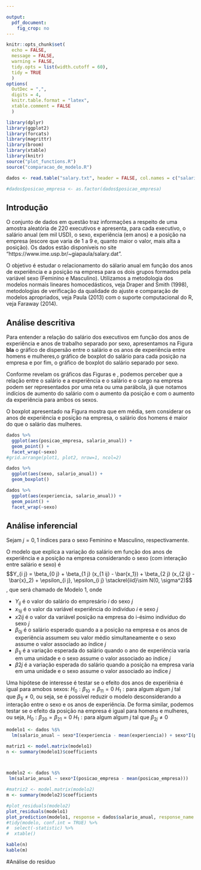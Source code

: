```yaml
--- 

output: 
  pdf_document:
    fig_crop: no
---
```


```r
knitr::opts_chunk$set(
  echo = FALSE, 
  message = FALSE,
  warning = FALSE,
  tidy.opts = list(width.cutoff = 60),
  tidy = TRUE
  )
options(
  OutDec = ",", 
  digits = 4, 
  knitr.table.format = "latex", 
  xtable.comment = FALSE
  )
```

```r
library(dplyr)
library(ggplot2)
library(forcats)
library(magrittr)
library(broom)
library(xtable)
library(knitr)
source("plot_functions.R")
source("comparacao_de_modelo.R")
```

```r
dados <- read.table("salary.txt", header = FALSE, col.names = c("salario_anual", "sexo", "posicao_empresa", "experiencia"))

#dados$posicao_empresa <- as.factor(dados$posicao_empresa)
```

## Introdução

O conjunto de dados em questão traz informações a respeito de uma amostra aleatória de 220 executivos e apresenta, para cada executivo, o salário anual (em mil USD), o sexo, experiência (em anos) e a posição na empresa (escore que varia de 1 a 9 e, quanto maior o valor, mais alta a posição). Os dados estão disponíveis no site "https://www.ime.usp.br/~giapaula/salary.dat".

O objetivo é estudar o relacionamento do sálario anual em função dos anos de experiência e a posição na empresa para os dois grupos formados pela variável sexo (Feminino e Masculino). Utilizamos a metodologia dos modelos normais lineares homocedásticos, veja
Draper and Smith (1998), metodologias de verificação da qualidade do ajuste e comparação de modelos apropriados, veja Paula (2013) com o suporte computacional do R, veja Faraway (2014).

## Análise descritiva

Para entender a relação do salário dos executivos em função dos anos de experiência e anos de trabalho separado por sexo, apresentamos na Figura **bla** o gráfico de dispersão entre o salário e os anos de experiência entre homens e mulheres,o gráfico de boxplot do salário para cada posição na empresa e por fim, o gráfico de boxplot do salário separado por sexo.

Conforme revelam os gráficos das Figuras \ref{fig:pos_sal} e \ref{fig:anos_sal}, podemos perceber que a relação entre o salário e a experiência e o salário e o cargo na empresa podem ser representados por uma reta ou uma parábola, já que notamos indícios de aumento do salário com o aumento da posição e com o aumento da experiência para ambos os sexos.

O boxplot apresentado na Figura \ref{fig:sex_sal} mostra que em média, sem considerar os anos de experiência e posição na empresa, o salário dos homens é maior do que o salário das mulheres.

```r
dados %>%
  ggplot(aes(posicao_empresa, salario_anual)) +
  geom_point() +
  facet_wrap(~sexo)
#grid.arrange(plot1, plot2, nrow=1, ncol=2)
```

```r
dados %>% 
  ggplot(aes(sexo, salario_anual)) +
  geom_boxplot()
```

```r
dados %>%
  ggplot(aes(experiencia, salario_anual)) +
  geom_point() + 
  facet_wrap(~sexo)
```

## Análise inferencial

<!--
- especificar o modelo
- análise(s) de resíduo(s)
- hipóteses de interesse (O NÍVEL DE SIGNIFICÂNCIA DEVE SER ESPECIFICADO NO RELATÓRIO)
-análise de multicolinearidade
- modelagem a heterocedasticidade
- gráficos e comentários
- deverão   ser   usadas   as metodologias constantes na questão
- caso o modelo usado não se adeque bem   aos   dados,   comentários   a   respeito   deverão   ser   feitos,   mencionando   que   outras metodologias devem ser utilizadas (não, necessariamente, precisa ser dito quais) -->

Sejam $j = 0, 1$ índices para o sexo Feminino e Masculino, respectivamente. 

O modelo que explica a variação do salário em função dos anos de experiência e a posição na empresa considerando o sexo (com interação entre salário e sexo) é 
$$Y_{i j} = \beta_{0 j} + \beta_{1 j} (x_{1 ij} - \bar{x_1}) + \beta_{2 j} (x_{2 ij} - \bar{x}_2)  + \epsilon_{i j}, \epsilon_{i j} \stackrel{iid}\sim N(0, \sigma^2)$$, que será chamado de Modelo 1, onde

- $Y_{i j}$ é o valor do salário do empresário $i$ do sexo $j$
- $x_{1 i j}$ é o valor da variável experiência do indivíduo $i$ e sexo $j$
- $x{2 ij}$ é o valor da variável posição na empresa do i-ésimo indivíduo do sexo $j$ 
- $\beta_{0 j}$ é o salário esperado quando a a posição na empresa e os anos de experiência assumem seu valor médio simultaneamente e o sexo assume o valor associado ao índice $j$
- $\beta_{1 j}$ é a variação esperada do salário quando o ano de experiência varia em uma unidade e o sexo assume o valor associado ao índice $j$
- $\beta{2 j}$ é a variação esperada do salário quando a posição na empresa varia em uma unidade e o sexo assume o valor associado ao índice $j$

Uma hipótese de interesse é testar se o efeito dos anos de experiênia é igual para amobos sexos: $H_0: \beta_{1 0} = \beta_{1 1} = 0$ \textit{versus} $H_1: \text{para algum algum} \ j \ \text{tal que} \ \beta_{1 j} \neq 0$, ou seja, se é possível reduzir o modelo desconsiderando a interação entre o sexo e os anos de experiência. De forma similar, podemos testar se o efeito da posição na empresa é igual para homens e mulheres, ou seja, $H_0: \beta_{2 0} = \beta_{2 1} = 0$ \textit{versus} $H_1: \text{para algum algum} \ j \ \text{tal que} \ \beta_{2 j} \neq 0$

```r
modelo1 <- dados %$%
  lm(salario_anual ~ sexo*I(experiencia - mean(experiencia)) + sexo*I(posicao_empresa - mean(posicao_empresa)))

matriz1 <- model.matrix(modelo1)
n <- summary(modelo1)$coefficients



modelo2 <- dados %$%
 lm(salario_anual ~ sexo*I(posicao_empresa - mean(posicao_empresa)))

#matriz2 <- model.matrix(modelo2)
m <- summary(modelo2)$coefficients
```

```r
#plot_residuals(modelo2)
plot_residuals(modelo1)
plot_prediction(modelo1, response = dados$salario_anual, response_name = "salario_anual")
#tidy(modelo, conf.int = TRUE) %>% 
#  select(-statistic) %>%
#  xtable()
```

```r
kable(n)
kable(m)
```

#Análise do resíduo 

<!--Uma hipótese de interesse é testar se os efeitos de VO2 são iguais para todas as etiologias: $H_0: \beta_{1 1} = ... = \beta_{1 4} = 0$ \textit{versus} $H_1: \text{para algum algum} \ j \ \text{tal que} \ \beta_{1 j} \neq 0$, ou seja, se é possível reduzir o modelo desconsiderando a interação entre carga e etiologia.

Nesse caso, o modelo que explica a variação do consumo de oxigênio (VO2) da carga de compensação respiratório (carga) considerando as etiologias de maneita aditiva (sem interações) é o Modelo 2: $Y_{i j} = \beta_{0 j} + \beta_{1} (x_{i j} - \bar{x}) + \epsilon_{i j}, \epsilon_{i j} \stackrel{iid}\sim N(0, \sigma^2)$, onde

- $Y_{i j}$ e $x_{i j}$ é o VO2 e a carga do i-ésimo indivíduo da j-ésima etiologia, respectivamente.
- $\beta_{0 j}$ é o VO2 esperado quando a carga assume seu valor médio e a etiologia assume o valor associado ao índice $j$
- $\beta_{1}$ é a variação esperada de VO2 quando a carga varia em uma unidade -->
